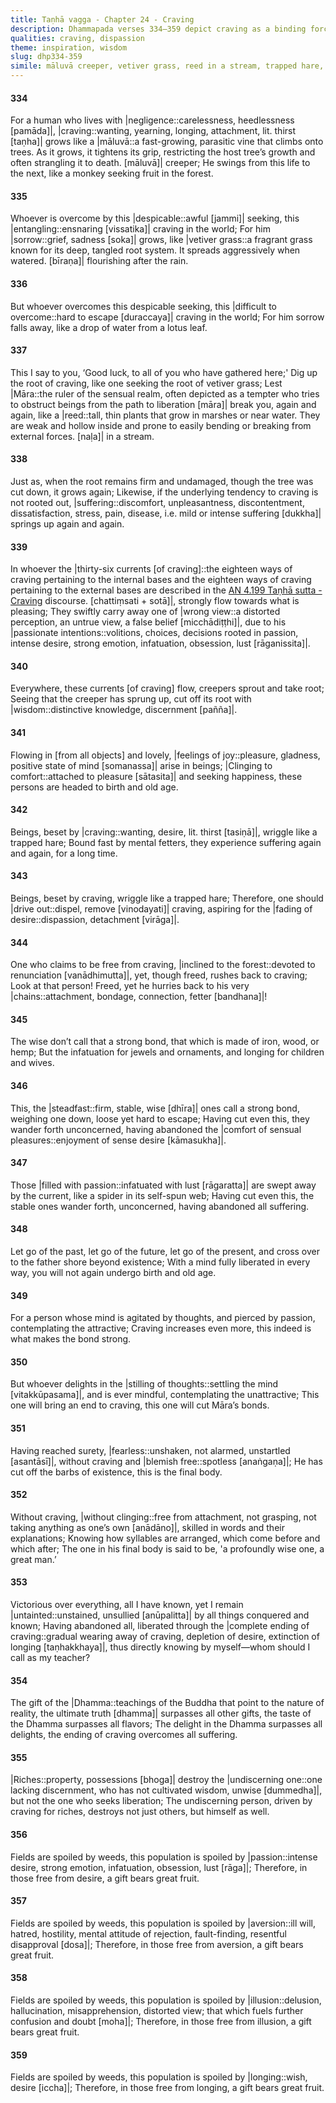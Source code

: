 ```yaml
---
title: Taṇhā vagga - Chapter 24 - Craving
description: Dhammapada verses 334–359 depict craving as a binding force, likening it to a creeping vine, a trapped hare, and a spider’s web. The wise cut these bonds, free from passion, aversion, illusion, and longing, crossing beyond birth and aging. The highest gift is the Dhamma, surpassing all wealth and pleasures, and the destruction of craving is the greatest victory. Offerings to those free from defilements bear the greatest fruit.
qualities: craving, dispassion
theme: inspiration, wisdom
slug: dhp334-359
simile: māluvā creeper, vetiver grass, reed in a stream, trapped hare, spider in its self-spun web
---
```


#### 334

For a human who lives with |negligence::carelessness, heedlessness [pamāda]|,
|craving::wanting, yearning, longing, attachment, lit. thirst [taṇha]| grows like a |māluvā::a fast-growing, parasitic vine that climbs onto trees. As it grows, it tightens its grip, restricting the host tree’s growth and often strangling it to death. [māluvā]| creeper;
He swings from this life to the next,
like a monkey seeking fruit in the forest.

#### 335

Whoever is overcome by this |despicable::awful [jammi]| seeking,
this |entangling::ensnaring [vissatika]| craving in the world;
For him |sorrow::grief, sadness [soka]| grows,
like |vetiver grass::a fragrant grass known for its deep, tangled root system. It spreads aggressively when watered. [bīraṇa]| flourishing after the rain.

#### 336

But whoever overcomes this despicable seeking,
this |difficult to overcome::hard to escape [duraccaya]| craving in the world;
For him sorrow falls away,
like a drop of water from a lotus leaf.

#### 337

This I say to you, ‘Good luck,
to all of you who have gathered here;'
Dig up the root of craving,
like one seeking the root of vetiver grass;
Lest |Māra::the ruler of the sensual realm, often depicted as a tempter who tries to obstruct beings from the path to liberation [māra]| break you,
again and again, like a |reed::tall, thin plants that grow in marshes or near water. They are weak and hollow inside and prone to easily bending or breaking from external forces. [naḷa]| in a stream.

#### 338

Just as, when the root remains firm and undamaged,
though the tree was cut down, it grows again;
Likewise, if the underlying tendency to craving is not rooted out,
|suffering::discomfort, unpleasantness, discontentment, dissatisfaction, stress, pain, disease, i.e. mild or intense suffering [dukkha]| springs up again and again.

#### 339

In whoever the |thirty-six currents [of craving]::the eighteen ways of craving pertaining to the internal bases and the eighteen ways of craving pertaining to the external bases are described in the [AN 4.199 Taṇhā sutta - Craving](/an4.199) discourse. [chattiṃsati + sotā]|,
strongly flow towards what is pleasing;
They swiftly carry away one of |wrong view::a distorted perception, an untrue view, a false belief [micchādiṭṭhi]|,
due to his |passionate intentions::volitions, choices, decisions rooted in passion, intense desire, strong emotion, infatuation, obsession, lust [rāganissita]|.

#### 340

Everywhere, these currents [of craving] flow,
creepers sprout and take root;
Seeing that the creeper has sprung up,
cut off its root with |wisdom::distinctive knowledge, discernment [pañña]|.

#### 341

Flowing in [from all objects] and lovely,
|feelings of joy::pleasure, gladness, positive state of mind [somanassa]| arise in beings;
|Clinging to comfort::attached to pleasure [sātasita]| and seeking happiness,
these persons are headed to birth and old age.

#### 342

Beings, beset by |craving::wanting, desire, lit. thirst [tasiṇā]|,
wriggle like a trapped hare;
Bound fast by mental fetters,
they experience suffering again and again, for a long time.

#### 343

Beings, beset by craving,
wriggle like a trapped hare;
Therefore, one should |drive out::dispel, remove [vinodayati]| craving,
aspiring for the |fading of desire::dispassion, detachment [virāga]|.

#### 344

One who claims to be free from craving, |inclined to the forest::devoted to renunciation [vanādhimutta]|,
yet, though freed, rushes back to craving;
Look at that person!
Freed, yet he hurries back to his very |chains::attachment, bondage, connection, fetter [bandhana]|!

#### 345

The wise don’t call that a strong bond,
that which is made of iron, wood, or hemp;
But the infatuation for jewels and ornaments,
and longing for children and wives.

#### 346

This, the |steadfast::firm, stable, wise [dhīra]| ones call a strong bond,
weighing one down, loose yet hard to escape;
Having cut even this, they wander forth
unconcerned, having abandoned the |comfort of sensual pleasures::enjoyment of sense desire [kāmasukha]|.

#### 347

Those |filled with passion::infatuated with lust [rāgaratta]| are swept away by the current,
like a spider in its self-spun web;
Having cut even this, the stable ones wander forth,
unconcerned, having abandoned all suffering.

#### 348

Let go of the past, let go of the future,
let go of the present, and cross over to the father shore beyond existence;
With a mind fully liberated in every way,
you will not again undergo birth and old age.

#### 349

For a person whose mind is agitated by thoughts,
and pierced by passion, contemplating the attractive;
Craving increases even more,
this indeed is what makes the bond strong.

#### 350

But whoever delights in the |stilling of thoughts::settling the mind [vitakkūpasama]|,
and is ever mindful, contemplating the unattractive;
This one will bring an end to craving,
this one will cut Māra’s bonds.

#### 351

Having reached surety, |fearless::unshaken, not alarmed, unstartled [asantāsī]|,
without craving and |blemish free::spotless [anaṅgaṇa]|;
He has cut off the barbs of existence,
this is the final body.

#### 352

Without craving, |without clinging::free from attachment, not grasping, not taking anything as one’s own [anādāno]|,
skilled in words and their explanations;
Knowing how syllables are arranged,
which come before and which after;
The one in his final body is said to be,
'a profoundly wise one, a great man.’

#### 353

Victorious over everything, all I have known,
yet I remain |untainted::unstained, unsullied [anūpalitta]| by all things conquered and known;
Having abandoned all, liberated through the |complete ending of craving::gradual wearing away of craving, depletion of desire, extinction of longing [taṇhakkhaya]|,
thus directly knowing by myself—whom should I call as my teacher?

#### 354

The gift of the |Dhamma::teachings of the Buddha that point to the nature of reality, the ultimate truth [dhamma]| surpasses all other gifts,
the taste of the Dhamma surpasses all flavors;
The delight in the Dhamma surpasses all delights,
the ending of craving overcomes all suffering.

#### 355

|Riches::property, possessions [bhoga]| destroy the |undiscerning one::one lacking discernment, who has not cultivated wisdom, unwise [dummedha]|,
but not the one who seeks liberation;
The undiscerning person, driven by craving for riches,
destroys not just others, but himself as well.

#### 356

Fields are spoiled by weeds,
this population is spoiled by |passion::intense desire, strong emotion, infatuation, obsession, lust [rāga]|;
Therefore, in those free from desire,
a gift bears great fruit.

#### 357

Fields are spoiled by weeds,
this population is spoiled by |aversion::ill will, hatred, hostility, mental attitude of rejection, fault-finding, resentful disapproval [dosa]|;
Therefore, in those free from aversion,
a gift bears great fruit.

#### 358

Fields are spoiled by weeds,
this population is spoiled by |illusion::delusion, hallucination, misapprehension, distorted view; that which fuels further confusion and doubt [moha]|;
Therefore, in those free from illusion,
a gift bears great fruit.

#### 359

Fields are spoiled by weeds,
this population is spoiled by |longing::wish, desire [iccha]|;
Therefore, in those free from longing,
a gift bears great fruit.